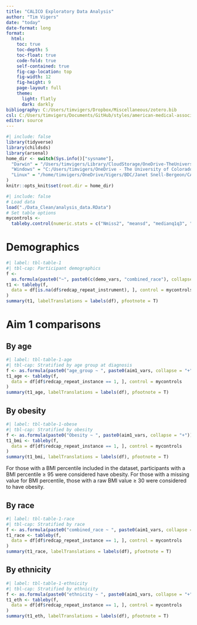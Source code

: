 ```yaml
---
title: "CALICO Exploratory Data Analysis"
author: "Tim Vigers"
date: "today"
date-format: long
format:
  html:
    toc: true
    toc-depth: 5
    toc-float: true
    code-fold: true
    self-contained: true
    fig-cap-location: top
    fig-width: 12
    fig-height: 9
    page-layout: full
    theme:
      light: flatly
      dark: darkly
bibliography: C:/Users/timvigers/Dropbox/Miscellaneous/zotero.bib
csl: C:/Users/timvigers/Documents/GitHub/styles/american-medical-association.csl
editor: source
---
```


```r
#| include: false
library(tidyverse)
library(childsds)
library(arsenal)
home_dir <- switch(Sys.info()["sysname"],
  "Darwin" = "/Users/timvigers/Library/CloudStorage/OneDrive-TheUniversityofColoradoDenver/Vigers/BDC/Janet Snell-Bergeon/CALICO",
  "Windows" = "C:/Users/timvigers/OneDrive - The University of Colorado Denver/Vigers/BDC/Janet Snell-Bergeon/CALICO",
  "Linux" = "/home/timvigers/OneDrive/Vigers/BDC/Janet Snell-Bergeon/CALICO"
)
knitr::opts_knit$set(root.dir = home_dir)
```

```r
#| include: false
# Load data
load("./Data_Clean/analysis_data.RData")
# Set table options
mycontrols <-
  tableby.control(numeric.stats = c("Nmiss2", "meansd", "medianq1q3", "range"))
```

# Demographics

```r
#| label: tbl-table-1
#| tbl-cap: Participant demographics
f <-
  as.formula(paste0("~", paste0(c(demo_vars, "combined_race"), collapse = "+")))
t1 <- tableby(f,
  data = df[is.na(df$redcap_repeat_instrument), ], control = mycontrols
)
summary(t1, labelTranslations = labels(df), pfootnote = T)
```

# Aim 1 comparisons

## By age

```r
#| label: tbl-table-1-age
#| tbl-cap: Stratified by age group at diagnosis
f <- as.formula(paste0("age_group ~ ", paste0(aim1_vars, collapse = "+")))
t1_age <- tableby(f,
  data = df[df$redcap_repeat_instance == 1, ], control = mycontrols
)
summary(t1_age, labelTranslations = labels(df), pfootnote = T)
```

## By obesity

```r
#| label: tbl-table-1-obese
#| tbl-cap: Stratified by obesity
f <- as.formula(paste0("Obesity ~ ", paste0(aim1_vars, collapse = "+")))
t1_bmi <- tableby(f,
  data = df[df$redcap_repeat_instance == 1, ], control = mycontrols
)
summary(t1_bmi, labelTranslations = labels(df), pfootnote = T)
```

For those with a BMI percentile included in the dataset, participants with a BMI percentile $\geq$ 95 were considered have obesity. For those with a missing value for BMI percentile, those with a raw BMI value $\geq$ 30 were considered to have obesity. 

## By race

```r
#| label: tbl-table-1-race
#| tbl-cap: Stratified by race
f <- as.formula(paste0("combined_race ~ ", paste0(aim1_vars, collapse = "+")))
t1_race <- tableby(f,
  data = df[df$redcap_repeat_instance == 1, ], control = mycontrols
)
summary(t1_race, labelTranslations = labels(df), pfootnote = T)
```

## By ethnicity

```r
#| label: tbl-table-1-ethnicity
#| tbl-cap: Stratified by ethnicity
f <- as.formula(paste0("ethnicity ~ ", paste0(aim1_vars, collapse = "+")))
t1_eth <- tableby(f,
  data = df[df$redcap_repeat_instance == 1, ], control = mycontrols
)
summary(t1_eth, labelTranslations = labels(df), pfootnote = T)
```
